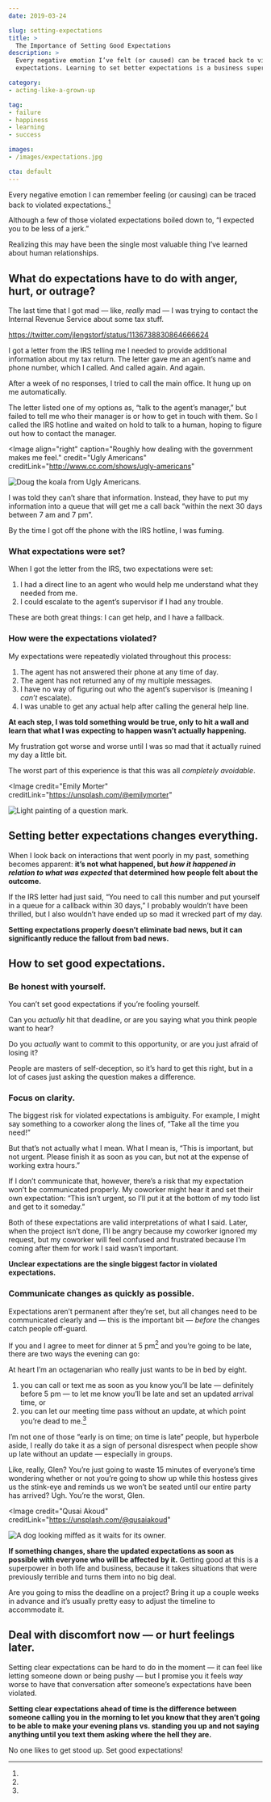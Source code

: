 ```yaml
---
date: 2019-03-24

slug: setting-expectations
title: >
  The Importance of Setting Good Expectations
description: >
  Every negative emotion I’ve felt (or caused) can be traced back to violated
  expectations. Learning to set better expectations is a business superpower.

category:
- acting-like-a-grown-up

tag:
- failure
- happiness
- learning
- success

images:
- /images/expectations.jpg

cta: default
---
```



Every negative emotion I can remember feeling (or causing) can be traced back to violated expectations.[^assholes]

[^assholes]:
  Although a few of those violated expectations boiled down to, “I expected you to be less of a jerk.”

Realizing this may have been the single most valuable thing I’ve learned about human relationships.

## What do expectations have to do with anger, hurt, or outrage?

The last time that I got mad — like, _really_ mad — I was trying to contact the Internal Revenue Service about some tax stuff.

https://twitter.com/jlengstorf/status/1136738830864666624

I got a letter from the IRS telling me I needed to provide additional information about my tax return. The letter gave me an agent’s name and phone number, which I called. And called again. And again.

After a week of no responses, I tried to call the main office. It hung up on me automatically.

The letter listed one of my options as, “talk to the agent’s manager,” but failed to tell me who their manager is or how to get in touch with them. So I called the IRS hotline and waited on hold to talk to a human, hoping to figure out how to contact the manager.

<Image
  align="right"
  caption="Roughly how dealing with the government makes me feel."
  credit="Ugly Americans"
  creditLink="http://www.cc.com/shows/ugly-americans"
>

  ![Doug the koala from Ugly Americans.](./images/koala.gif)

</Image>

I was told they can’t share that information. Instead, they have to put my information into a queue that will get me a call back “within the next 30 days between 7 am and 7 pm”.

By the time I got off the phone with the IRS hotline, I was fuming.

### What expectations were set?

When I got the letter from the IRS, two expectations were set:

1. I had a direct line to an agent who would help me understand what they needed from me.
2. I could escalate to the agent’s supervisor if I had any trouble.

These are both great things: I can get help, and I have a fallback.

### How were the expectations violated?

My expectations were repeatedly violated throughout this process:

1. The agent has not answered their phone at any time of day.
2. The agent has not returned any of my multiple messages.
3. I have no way of figuring out who the agent’s supervisor is (meaning I _can’t_ escalate).
4. I was unable to get any actual help after calling the general help line.

**At each step, I was told something would be true, only to hit a wall and learn that what I was expecting to happen wasn’t actually happening.**

My frustration got worse and worse until I was so mad that it actually ruined my day a little bit.

The worst part of this experience is that this was all _completely avoidable_.

<Image
  credit="Emily Morter"
  creditLink="https://unsplash.com/@emilymorter"
>

  ![Light painting of a question mark.](./images/expectations.jpg)

</Image>

## Setting better expectations changes everything.

When I look back on interactions that went poorly in my past, something becomes apparent: **it’s not what happened, but _how it happened in relation to what was expected_ that determined how people felt about the outcome.**

If the IRS letter had just said, “You need to call this number and put yourself in a queue for a callback within 30 days,” I probably wouldn’t have been thrilled, but I also wouldn’t have ended up so mad it wrecked part of my day.

**Setting expectations properly doesn’t eliminate bad news, but it can significantly reduce the fallout from bad news.**

## How to set good expectations.

### Be honest with yourself.

You can’t set good expectations if you’re fooling yourself.

Can you _actually_ hit that deadline, or are you saying what you think people want to hear?

Do you _actually_ want to commit to this opportunity, or are you just afraid of losing it?

People are masters of self-deception, so it’s hard to get this right, but in a lot of cases just asking the question makes a difference.

### Focus on clarity.

The biggest risk for violated expectations is ambiguity. For example, I might say something to a coworker along the lines of, “Take all the time you need!”

But that’s not actually what I mean. What I mean is, “This is important, but not urgent. Please finish it as soon as you can, but not at the expense of working extra hours.”

If I don’t communicate that, however, there’s a risk that my expectation won’t be communicated properly. My coworker might hear it and set their own expectation: “This isn’t urgent, so I’ll put it at the bottom of my todo list and get to it someday.”

Both of these expectations are valid interpretations of what I said. Later, when the project isn’t done, I’ll be angry because my coworker ignored my request, but my coworker will feel confused and frustrated because I’m coming after them for work I said wasn’t important.

**Unclear expectations are the single biggest factor in violated expectations.**

### Communicate changes as quickly as possible.

Expectations aren’t permanent after they’re set, but all changes need to be communicated clearly and — this is the important bit — _before_ the changes catch people off-guard.

If you and I agree to meet for dinner at 5 pm[^early-bird] and you’re going to be late, there are two ways the evening can go:

[^early-bird]:
  At heart I’m an octagenarian who really just wants to be in bed by eight.

1. you can call or text me as soon as you know you’ll be late — definitely before 5 pm — to let me know you’ll be late and set an updated arrival time, or
2. you can let our meeting time pass without an update, at which point you’re dead to me.[^punctuality]

[^punctuality]:
  I’m not one of those “early is on time; on time is late” people, but hyperbole aside, I really do take it as a sign of personal disrespect when people show up late without an update — especially in groups.

  Like, really, Glen? You’re just going to waste 15 minutes of everyone’s time wondering whether or not you’re going to show up while this hostess gives us the stink-eye and reminds us we won’t be seated until our entire party has arrived? Ugh. You’re the worst, Glen.

<Image
  credit="Qusai Akoud"
  creditLink="https://unsplash.com/@qusaiakoud"
>

  ![A dog looking miffed as it waits for its owner.](./images/dog-waiting.jpg)

</Image>

**If something changes, share the updated expectations as soon as possible with everyone who will be affected by it.** Getting good at this is a superpower in both life and business, because it takes situations that were previously terrible and turns them into no big deal.

Are you going to miss the deadline on a project? Bring it up a couple weeks in advance and it’s usually pretty easy to adjust the timeline to accommodate it.

## Deal with discomfort now — or hurt feelings later.

Setting clear expectations can be hard to do in the moment — it can feel like letting someone down or being pushy — but I promise you it feels _way_ worse to have that conversation after someone’s expectations have been violated.

**Setting clear expectations ahead of time is the difference between someone calling you in the morning to let you know that they aren’t going to be able to make your evening plans vs. standing you up and not saying anything until you text them asking where the hell they are.**

No one likes to get stood up. Set good expectations!
